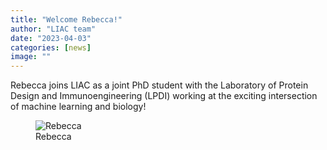 ```yaml
---
title: "Welcome Rebecca!"
author: "LIAC team"
date: "2023-04-03"
categories: [news]
image: ""
---
```


Rebecca joins LIAC as a joint PhD student with the Laboratory of Protein Design and Immunoengineering (LPDI) working at the exciting intersection of machine learning and biology!

![Rebecca](rebecca.jpg)